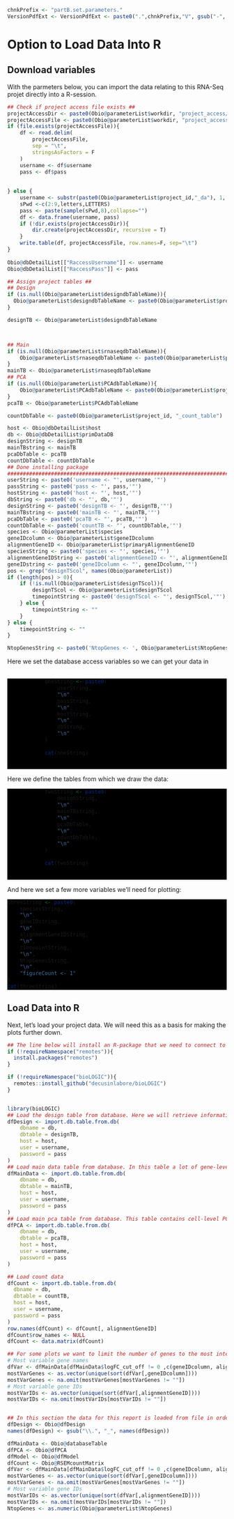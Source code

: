 <!-- Set Parameters Module -->
<!-- Set the chnkPrefix to make all chunks unique in the overall folder -->
```{r, echo=FALSE, eval=TRUE, warning=FALSE}
chnkPrefix <- "partB.set.parameters."
VersionPdfExt <- VersionPdfExt <- paste0(".",chnkPrefix,"V", gsub("-", "", Sys.Date()), ".pdf")

```


# Option to Load Data Into R
## Download variables
With the parmeters below, you can import the data relating to this RNA-Seq projet directly into a R-session. 
```{r, echo=F, eval=T, warning=FALSE}

## Check if project access file exists ##
projectAccessDir <- paste0(Obio@parameterList$workdir, "project_access/")
projectAccessFile <- paste0(Obio@parameterList$workdir, "project_access/project_access.txt")
if (file.exists(projectAccessFile)){
    df <- read.delim(
        projectAccessFile, 
        sep = "\t",
        stringsAsFactors = F
    )
    username <- df$username
    pass <- df$pass
    
    
} else {
    username <- substr(paste0(Obio@parameterList$project_id,"_da"), 1, 16)
    sPwd <-c(2:9,letters,LETTERS)
    pass <- paste(sample(sPwd,8),collapse="")
    df <- data.frame(username, pass)
    if (!dir.exists(projectAccessDir)){
        dir.create(projectAccessDir, recursive = T)
    }
    write.table(df, projectAccessFile, row.names=F, sep="\t")
}
    
Obio@dbDetailList[["RaccessUsername"]] <- username
Obio@dbDetailList[["RaccessPass"]] <- pass

## Assign project tables ##
## Design
if (is.null(Obio@parameterList$designdbTableName)){
  Obio@parameterList$designdbTableName <- paste0(Obio@parameterList$project_id, "_designTable")
}

designTB <- Obio@parameterList$designdbTableName



## Main
if (is.null(Obio@parameterList$rnaseqdbTableName)){
    Obio@parameterList$rnaseqdbTableName <- paste0(Obio@parameterList$project_id, "_bulk_rna_seq_table")
}
mainTB <- Obio@parameterList$rnaseqdbTableName
## PCA
if (is.null(Obio@parameterList$PCAdbTableName)){
    Obio@parameterList$PCAdbTableName <- paste0(Obio@parameterList$project_id, "_PCA")
}
pcaTB <- Obio@parameterList$PCAdbTableName

countDbTable <- paste0(Obio@parameterList$project_id, "_count_table")

host <- Obio@dbDetailList$host
db <- Obio@dbDetailList$primDataDB
designString <- designTB
mainTBstring <- mainTB
pcaDbTable <- pcaTB
countDbTable <- countDbTable
## Done installing package                                                   ##
###############################################################################
userString <- paste0('username <- "', username,'"')
passString <- paste0('pass <- "', pass,'"')
hostString <- paste0('host <- "', host,'"')
dbString <- paste0('db <- "', db,'"')
designString <- paste0('designTB <- "', designTB,'"')
mainTBstring <- paste0('mainTB <- "', mainTB,'"')
pcaDbTable <- paste0('pcaTB <- "', pcaTB,'"')
countDbTable <- paste0('countTB <- "', countDbTable,'"')
species <- Obio@parameterList$species
geneIDcolumn <- Obio@parameterList$geneIDcolumn
alignmentGeneID <- Obio@parameterList$primaryAlignmentGeneID
speciesString <- paste0('species <- "', species,'"')
alignmentGeneIDString <- paste0('alignmentGeneID <- "', alignmentGeneID,'"')
geneIDstring <- paste0('geneIDcolumn <- "', geneIDcolumn,'"')
pos <- grep("designTScol", names(Obio@parameterList))
if (length(pos) > 0){
    if (!is.null(Obio@parameterList$designTScol)){
        designTScol <- Obio@parameterList$designTScol
        timepointString <- paste0('designTScol <- "', designTScol,'"')
    } else {
        timepointString <- "" 
    }
} else {
    timepointString <- ""   
}

NtopGenesString <- paste0('NtopGenes <- ', Obio@parameterList$NtopGenes,'')  
```

<style>
    div.grey pre { background-color:#f5f5f5; }
    div.grey pre.r { background-color:black; }
</style>
            
Here we set the database access variables so we can get your data in </br></br>
            
<div class = "grey">
```{r, echo=F, eval=T, warning=FALSE,comment=NA}
            
            oneString <- paste0(
                userString,
                "\n",
                passString,
                "\n",
                hostString,
                "\n",
                dbString,
                "\n"
            )
            
            cat(oneString)
            
            
```
</div>
                
Here we define the tables from which we draw the data:
<div class = "grey">
```{r, echo=F, eval=T, warning=FALSE,comment=NA}
            
            twoString <- paste0(
                designString,
                "\n",
                mainTBstring,
                "\n",
                pcaDbTable,
                "\n",
                countDbTable,
                "\n"
            )
            
            cat(twoString)
            
            
```
 </div>
                
                
And here we set a few more variables we'll need for plotting:
<div class = "grey">
```{r, echo=F, eval=T, warning=FALSE,comment=NA}
threeString <- paste0(
    speciesString,
    "\n",
    geneIDstring,
    "\n",
    alignmentGeneIDString,
    "\n",
    timepointString,
    "\n",
    NtopGenesString,
    "\n",
    "figureCount <- 1"
)
cat(threeString)
```
</div>

## Load Data into R
Next, let's load your project data. We will need this as a basis for making the plots further down. 

```{r, echo=TRUE, eval=F, warning=FALSE, class.source = 'fold-show', tidy=TRUE}

## The line below will install an R-package that we need to connect to the  Crick database
if (!requireNamespace("remotes")){
  install.packages("remotes")
}

if (!requireNamespace("bioLOGIC")){
  remotes::install_github("decusinlabore/bioLOGIC")
}


library(bioLOGIC)
## Load the design table from database. Here we will retrieve information on samples. 
dfDesign <- import.db.table.from.db(
    dbname = db,
    dbtable = designTB,
    host = host,
    user = username,
    password = pass
)
## Load main data table from database. In this table a lot of gene-level information for this project is assembled. 
dfMainData <- import.db.table.from.db(
    dbname = db,
    dbtable = mainTB,
    host = host,
    user = username,
    password = pass
)
## Load main pca table from database. This table contains cell-level PCA information.
dfPCA <- import.db.table.from.db(
    dbname = db,
    dbtable = pcaTB,
    host = host,
    user = username,
    password = pass
)

## Load count data
dfCount <- import.db.table.from.db(
  dbname = db,
  dbtable = countTB,
  host = host,
  user = username,
  password = pass
)
row.names(dfCount) <- dfCount[, alignmentGeneID]
dfCount$row_names <- NULL
dfCount <- data.matrix(dfCount)

## For some plots we want to limit the number of genes to the most interesting, so let's get those in a vector:
# Most variable gene names
dfVar <- dfMainData[dfMainData$logFC_cut_off != 0 ,c(geneIDcolumn, alignmentGeneID)]
mostVarGenes <- as.vector(unique(sort(dfVar[,geneIDcolumn])))
mostVarGenes <- na.omit(mostVarGenes[mostVarGenes != ""])
# Most variable gene IDs
mostVarIDs <- as.vector(unique(sort(dfVar[,alignmentGeneID])))
mostVarIDs <- na.omit(mostVarIDs[mostVarIDs != ""])



```


```{r, echo=F, eval=T, warning=FALSE,comment=NA, tidy=TRUE}
## In this section the data for this report is loaded from file in order to maintain version control. The data loaded in this section should be identical with the version of the proejct kept in the database. 
dfDesign <- Obio@dfDesign
names(dfDesign) <- gsub("\\.", "_", names(dfDesign))

dfMainData <- Obio@databaseTable
dfPCA <- Obio@dfPCA
dfModel <- Obio@dfModel
dfCount <- Obio@RSEMcountMatrix
dfVar <- dfMainData[dfMainData$logFC_cut_off != 0 ,c(geneIDcolumn, alignmentGeneID)]
mostVarGenes <- as.vector(unique(sort(dfVar[,geneIDcolumn])))
mostVarGenes <- na.omit(mostVarGenes[mostVarGenes != ""])
# Most variable gene IDs
mostVarIDs <- as.vector(unique(sort(dfVar[,alignmentGeneID])))
mostVarIDs <- na.omit(mostVarIDs[mostVarIDs != ""])
NtopGenes <- as.numeric(Obio@parameterList$NtopGenes)
```
